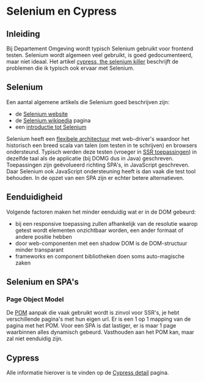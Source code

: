 
<Meta title="Richtlijnen/Testen/Selenium en Cypress"/>

# Selenium en Cypress

## Inleiding

Bij Departement Omgeving wordt typisch Selenium gebruikt voor frontend testen. Selenium wordt algemeen veel gebruikt,
is goed gedocumenteerd, maar niet ideaal. Het artikel
[cypress, the selenium killer](https://blog.logrocket.com/cypress-io-the-selenium-killer/) beschrijft de problemen die
ik typisch ook ervaar met Selenium.


## Selenium

Een aantal algemene artikels die Selenium goed beschrijven zijn:

- de [Selenium website](https://www.selenium.dev)
- de [Selenium wikipedia](https://en.wikipedia.org/wiki/Selenium_(software)) pagina
- een [introductie tot Selenium](https://www.guru99.com/introduction-to-selenium.html)

Selenium heeft een [flexibele architectuur](https://www.interviewbit.com/blog/selenium-architecture) met web-driver's
waardoor het historisch een breed scala van talen (om testen in te schrijven) en browsers ondersteund. Typisch werden
deze testen (vroeger in [SSR toepassingen](/docs/applicatief-testen-test-piramide-ssr-vs-spa--documentatie)) in dezelfde taal als de
applicatie (bij DOMG dus in Java) geschreven. Toepassingen zijn geëvolueerd richting SPA's, in JavaScript geschreven.
Daar Selenium ook JavaScript ondersteuning heeft is dan vaak die test tool behouden. In de opzet van een SPA zijn er
echter betere alternatieven.


## Eenduidigheid

Volgende factoren maken het minder eenduidig wat er in de DOM gebeurd:

- bij een responsive toepassing zullen afhankelijk van de resolutie waarop getest wordt elementen onzichtbaar worden,
  een ander formaat of andere positie hebben
- door web-componenten met een shadow DOM is de DOM-structuur minder transparant
- frameworks en component bibliotheken doen soms auto-magische zaken


## Selenium en SPA's

### Page Object Model

De [POM](https://www.selenium.dev/documentation/test_practices/encouraged/page_object_models/) aanpak die vaak
gebruikt wordt is zinvol voor SSR's, je hebt verschillende pagina's met hun eigen url. Er is een 1 op 1 mapping
van de pagina met het POM. Voor een SPA is dat lastiger, er is maar 1 page waarbinnen alles dynamisch gebeurd.
Vasthouden aan het POM kan, maar zal niet eenduidig zijn.


## Cypress

Alle informatie hierover is te vinden op de [Cypress detail](/docs/bijdragen-cypress--documentatie) pagina.
